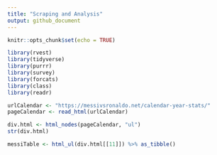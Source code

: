 ```yaml
---
title: "Scraping and Analysis"
output: github_document
---
```


```r
knitr::opts_chunk$set(echo = TRUE)
```

```r
library(rvest)
library(tidyverse)
library(purrr)
library(survey)
library(forcats)
library(class)
library(readr)
```

```r
urlCalendar <- "https://messivsronaldo.net/calendar-year-stats/"
pageCalendar <- read_html(urlCalendar)
```

```r
div.html <- html_nodes(pageCalendar, "ul")
str(div.html)
```

```r
messiTable <- html_ul(div.html[[11]]) %>% as_tibble()
```
